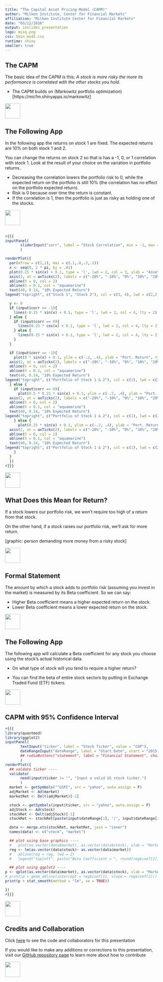 ```yaml
---
title: "The Capital Asset Pricing Model (CAPM)"
author: "Milken Institute, Center for Financial Markets"
affiliation: "Milken Institute Center for Financial Markets"
date: "03/12/2016"
output: ioslides_presentation
logo: misq.png
css: 5min_mod2.css
runtime: shiny
smaller: true
---
```


## The CAPM

The basic idea of the CAPM is this: *A stock is more risky the more its performance is correlated with the other stocks you hold*.

-  The CAPM builds on (Markowitz portfolio optimization)[https://micfm.shinyapps.io/markowitz]

<div class="MIfooter"><img src="mi.png" style="height:50px;"></div> 

## The Following App

In the following app the returns on stock 1 are fixed.  The expected returns are 10\% on both stock 1 and 2.

You can change the returns on stock 2 so that is has a -1, 0, or 1 correlation with stock 1.  Look at the result of your choice on the variation in portfolio returns.

- Decreasing the correlation lowers the portfolio risk to 0, while the expected return on the portfolio is still 10\% (the correlation has no effect on the portfolio expected return).  
- Risk is 0 because over time the return is constant.  
- If the correlation is 1, then the portfolio is just as risky as holding one of the stocks.

<div class="MIfooter"><img src="mi.png" style="height:50px;"></div> 

## 

```r
#{{{
inputPanel(
	   sliderInput("corr", label = "Stock Correlation", min = -1, max =1, step = 1, value = 1)
	   )

renderPlot({
  par(mfrow = c(2,1), mai = c(.1,.8,.3,.1))
  x <- seq(0, 2 * pi, by = .01)
  plot(0.25 * sin(x) + 0.1, type = 'l', lwd = 2, col = 3, ylab = "Asset Return", ylim = c(-.2, .4), xlab = "", xaxt = 'n', yaxt = 'n')
  axis(2, at = axTicks(2), labels = c("-20%", "-10%", "0%", "10%", "20%", "30%", "40%"), las = 1)
  abline(h = 0, col = 2)
  abline(h = 0.1, col = "aquamarine")
  text(40, 0.14, "10% Expected Return")
legend("topright", c("Stock 1", "Stock 2"), col = c(3, 4), lwd = c(2,2), lty = c(1,2))

  y <- 0
  if (input$corr == -1){
    lines(-0.25 * sin(x) + 0.1, type = 'l', lwd = 2, col = 4, lty = 2)
  } else {
    if (input$corr == 0){
      lines(0.25 * cos(x) + 0.1, type = 'l', lwd = 2, col = 4, lty = 2)
    } else {
      lines(0.25 * sin(x) + 0.1, type = 'l', lwd = 2, col = 4, lty = 2)
    }
  }

  if (input$corr == -1){
    plot(0 * sin(x) + 0.1, ylim = c(-.2, .4), ylab = "Port. Return", type  = 'l', lwd = 2, xaxt = 'n', xlab = "Time", yaxt = 'n')
  axis(2, at = axTicks(2), labels = c("-20%", "-10%", "0%", "10%", "20%", "30%", "40%"), las = 1)
  abline(h = 0, col = 2)
  abline(h = 0.1, col = "aquamarine")
  text(40, 0.14, "10% Expected Return")
legend("topright", c("Portfolio of Stock 1 & 2"), col = c(1), lwd = c(2), lty = c(1))
  } else {
    if (input$corr == 0){
      plot(0.5 * 0.25 * sin(x) + 0.1, ylim = c(-.2, .4), ylab = "Port. Return", type  = 'l', lwd = 2, xaxt = 'n', xlab = "Time", yaxt = 'n')
  axis(2, at = axTicks(2), labels = c("-20%", "-10%", "0%", "10%", "20%", "30%", "40%"), las = 1)
  abline(h = 0, col = 2)
  abline(h = 0.1, col = "aquamarine")
  text(40, 0.14, "10% Expected Return")
legend("topright", c("Portfolio of Stock 1 & 2"), col = c(1), lwd = c(2), lty = c(1))
    } else {
      plot(0.25 * sin(x) + 0.1, ylim = c(-.2, .4), ylab = "Port. Return", type  = 'l', lwd = 2, xaxt = 'n', xlab = "Time", yaxt = 'n')
  axis(2, at = axTicks(2), labels = c("-20%", "-10%", "0%", "10%", "20%", "30%", "40%"), las = 1)
  abline(h = 0, col = 2)
  abline(h = 0.1, col = "aquamarine")
  text(40, 0.14, "10% Expected Return")
legend("topright", c("Portfolio of Stock 1 & 2"), col = c(1), lwd = c(2), lty = c(1))
    }
  } 
  })
#}}}
```

<div class="MIfooter"><img src="mi.png" style="height:50px;"></div> 

## What Does this Mean for Return?

If a stock lowers our portfolio risk, we won't require too high of a return from that stock.  

On the other hand, if a stock raises our portfolio risk, we'll ask for more return.

[graphic: person demanding more money from a risky stock]

<div class="MIfooter"><img src="mi.png" style="height:50px;"></div> 

## Formal Statement

The amount by which a stock adds to portfolio risk (assuming you invest in the market) is measured by its Beta coefficient. So we can say:

- Higher Beta coefficient means a higher expected return on the stock.
- Lower Beta coefficient means a lower expected return on the stock.

<div class="MIfooter"><img src="mi.png" style="height:50px;"></div> 

## The Following App

The following app will calculate a Beta coefficient for any stock you choose using the stock's actual historical data.  

- On what type of stock will you tend to require a higher return?

- You can find the beta of entire stock sectors by putting in Exchange Traded Fund (ETF) tickers.

<div class="MIfooter"><img src="mi.png" style="height:50px;"></div> 

## CAPM with 95\% Confidence Interval

```r
#{{{
library(quantmod)
library(ggplot2)
inputPanel(
	   textInput("ticker", label = "Stock Ticker", value = "COP"),
	   dateRangeInput("dateRange", label = "Start Date", start = "2015-01-01", end = Sys.Date())
	   ## radioButtons("statement", label = "Financial Statement", choices = list("Balance Sheet" = 1, "Income Statement" = 2), selected = 2)
	   )
renderPlot({
  ## valdate ticker ----
  validate(
	   need(input$ticker != "", "Input a valid US stock ticker.")
	   )
  market <- getSymbols("^GSPC", src = "yahoo", auto.assign = F)
  adjMarket <- Ad(market)
  marketRet <- Delt(adjMarket)[-1]

  stock <- getSymbols(input$ticker, src = "yahoo", auto.assign = F)
  adjStock <- Ad(stock)
  stockRet <- Delt(adjStock)[-1]
  stockRet <- stockRet[paste(input$dateRange[1], '/', input$dateRange[2], sep = "")] 

  data <- merge.xts(stockRet, marketRet, join = "inner")
  names(data) <- c("stock", "market")

  ## plot using base graphics ----
  #   plot(as.vector(data$market), as.vector(data$stock), xlab = "Market Return", ylab = "Stock Return")
  reg <- lm(as.vector(data$stock)~ as.vector(data$market))
  #   abline(reg = reg, lwd = 2)
  #   legend("topleft", paste("Beta Coefficient = ", round(reg$coef[2], 2), sep = ""))

  ## plot using ggplot2 ----
p <- qplot(as.vector(data$market), as.vector(data$stock), xlab = "Market Returns", ylab = "Stock Returns", main = paste("Beta Coefficient = ", round(reg$coef[2], 2), sep = ""))
# print(p + geom_abline(intercept = reg$coef[1], slope = reg$coef[2]))
print(p + stat_smooth(method = "lm", se = TRUE))

})
#}}}
```

<div class="MIfooter"><img src="mi.png" style="height:50px;"></div> 

## Credits and Collaboration

Click [here](https://github.com/FinancialMarkets/5MinuteFinance/blob/master/Corporate_Finance/The_CAPM/capm1.Rmd) to see the code and collaborators for this presentation

If you would like to make any additions or corrections to this presentation, visit our [GitHub repository page](https://github.com/FinancialMarkets/5MinuteFinance#how-to-contribute) to learn more about how to contribute

<div class="MIfooter"><img src="mi.png" style="height:50px;"></div> 
